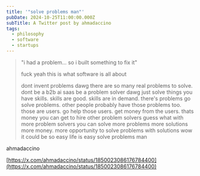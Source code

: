 ```yaml
---
title: '"solve problems man"'
pubDate: 2024-10-25T11:00:00.000Z
subTitle: A Twitter post by ahmadaccino
tags:
  - philosophy
  - software
  - startups
---
```


> "i had a problem... so i built something to fix it"
>
> fuck yeah this is what software is all about
>
> dont invent problems dawg there are so many real problems to solve. 
> dont be a b2b ai saas
> be a problem solver 
> dawg just solve things you have skills. 
> skills are good. skills are in demand. 
> there's problems go solve problems. 
> other people probably have those problems too. 
> those are users. go help those users. 
> get money from the users. 
> thats money you can get to hire other problem solvers
> guess what
> with more problem solvers you can solve more problems
> more solutions more money. more opportunity to solve problems with solutions
> wow it could be so easy
> life is easy
> solve problems man

ahmadaccino

[https://x.com/ahmadaccino/status/1850023086176784400](https://x.com/ahmadaccino/status/1850023086176784400)
